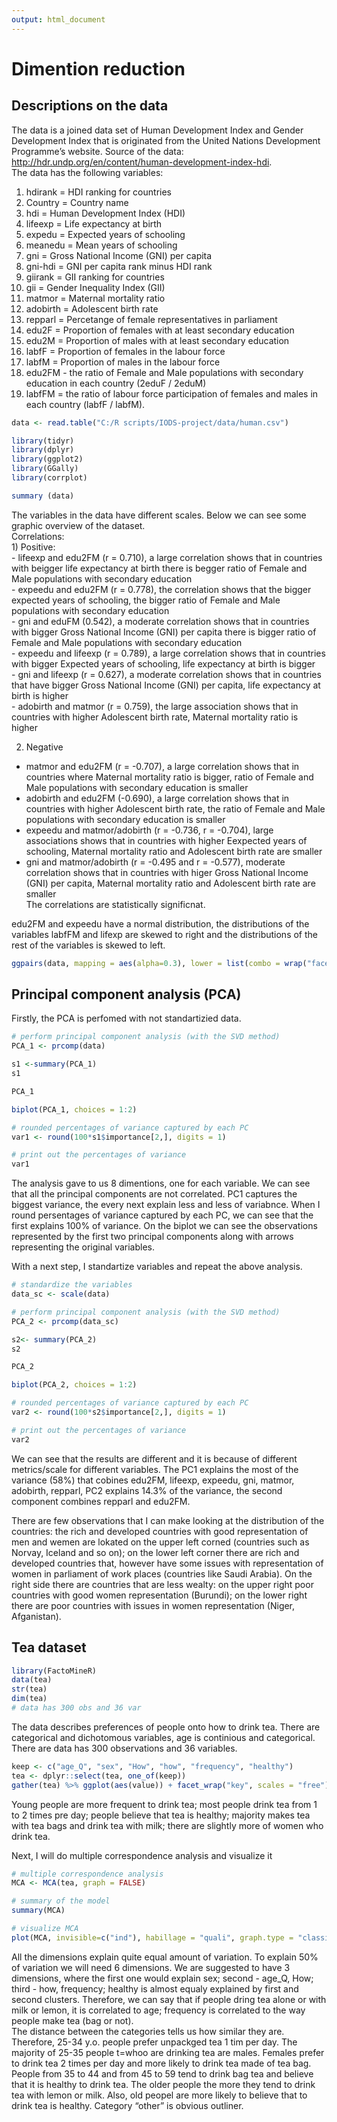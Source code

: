 ```yaml
---
output: html_document
---
```

# Dimention reduction  

## Descriptions on the data  

The data is a joined data set of Human Development Index and Gender Development Index that is originated from the United Nations Development Programme’s website. Source of the data: <http://hdr.undp.org/en/content/human-development-index-hdi>.  
The data has the following variables:

1) hdirank = HDI ranking for countries  
2) Country = Country name  
3) hdi = Human Development Index (HDI)  
4) lifeexp = Life expectancy at birth  
5) expedu = Expected years of schooling   
6) meanedu = Mean years of schooling  
7) gni  = Gross National Income (GNI) per capita  
8) gni-hdi = GNI per capita rank minus HDI rank  
9) giirank = GII ranking for countries  
10) gii = Gender Inequality Index (GII)  
11) matmor = Maternal mortality ratio  
12) adobirth = Adolescent birth rate  
13) repparl = Percetange of female representatives in parliament  
14) edu2F = Proportion of females with at least secondary education  
15) edu2M = Proportion of males with at least secondary education  
16) labfF = Proportion of females in the labour force  
17) labfM = Proportion of males in the labour force  
18) edu2FM - the ratio of Female and Male populations with secondary education in each country (2eduF / 2eduM)  
19) labfFM = the ratio of labour force participation of females and males in each country (labfF / labfM).  
```r
data <- read.table("C:/R scripts/IODS-project/data/human.csv")

library(tidyr)
library(dplyr)
library(ggplot2)
library(GGally)
library(corrplot)

summary (data) 
```
The variables in the data have different scales. Below we can see some graphic overview of the dataset.  
Correlations:  
1) Positive:  
- lifeexp and edu2FM (r = 0.710), a large correlation shows that in countries with beigger life expectancy at birth there is begger ratio of Female and Male populations with secondary education  
- expeedu and edu2FM (r = 0.778), the correlation shows that the bigger expected years of schooling, the bigger ratio of Female and Male populations with secondary education  
- gni and eduFM (0.542), a moderate correlation shows that in countries with bigger Gross National Income (GNI) per capita there is bigger ratio of Female and Male populations with secondary education  
- expeedu and lifeexp (r = 0.789), a large correlation shows that in countries with bigger Expected years of schooling, life expectancy at birth is bigger  
- gni and lifeexp (r = 0.627), a moderate correlation shows that in countries that have bigger Gross National Income (GNI) per capita, life expectancy at birth is higher  
- adobirth and matmor (r = 0.759), the large association shows that in countries with higher Adolescent birth rate, Maternal mortality ratio is higher  

2) Negative
- matmor and edu2FM (r = -0.707), a large correlation shows that in countries where Maternal mortality ratio is bigger, ratio of Female and Male populations with secondary education is smaller  
- adobirth and edu2FM (-0.690), a large correlation shows that in countries with higher Adolescent birth rate, the ratio of Female and Male populations with secondary education is smaller  
- expeedu and matmor/adobirth (r = -0.736, r = -0.704), large associations shows that in countries with higher Eexpected years of schooling,  Maternal mortality ratio and Adolescent birth rate are smaller  
- gni and matmor/adobirth (r = -0.495 and r = -0.577), moderate correlation shows that in countries with higer Gross National Income (GNI) per capita, Maternal mortality ratio and Adolescent birth rate are smaller  
The correlations are statistically significnat.  

edu2FM and expeedu have a normal distribution, the distributions of the variables labfFM and lifexp are skewed to right and the distributions of the rest of the variables is skewed to left.  

```r
ggpairs(data, mapping = aes(alpha=0.3), lower = list(combo = wrap("facethist", bins = 20)))
```
## Principal component analysis (PCA)
Firstly, the PCA is perfomed with not standartizied data.  


```r
# perform principal component analysis (with the SVD method)
PCA_1 <- prcomp(data)

s1 <-summary(PCA_1)
s1

PCA_1

biplot(PCA_1, choices = 1:2)

# rounded percentages of variance captured by each PC
var1 <- round(100*s1$importance[2,], digits = 1) 

# print out the percentages of variance
var1
```
  
The analysis gave to us 8 dimentions, one for each variable. We can see that all the principal components are not correlated. PC1 captures the biggest variance, the every next explain less and less of variabnce. When I round persentages of variance captured by each PC, we can see that the first explains 100% of variance.
On the biplot we can see the observations represented by the first two principal components along with arrows representing the original variables.

With a next step, I standartize variables and repeat the above analysis.
```r
# standardize the variables
data_sc <- scale(data)

# perform principal component analysis (with the SVD method)
PCA_2 <- prcomp(data_sc)

s2<- summary(PCA_2)
s2

PCA_2

biplot(PCA_2, choices = 1:2)

# rounded percentages of variance captured by each PC
var2 <- round(100*s2$importance[2,], digits = 1) 

# print out the percentages of variance
var2
```
We can see that the results are different and it is because of different metrics/scale for different variables. The PC1 explains the most of the variance (58%) that cobines edu2FM, lifeexp, expeedu, gni, matmor, adobirth, repparl, PC2 explains 14.3% of the variance, the second component combines repparl and edu2FM.  

There are few observations that I can make looking at the distribution of the countries: the rich and developed countries with good representation of men and wemen are lokated on the upper left corned (countries such as Norvay, Iceland and so on); on the lower left corner there are rich and developed countries that, however have some issues with representation of women in parliament of work places (countries like Saudi Arabia). On the right side there are countries that are less wealty: on the upper right poor countries with good women representation (Burundi); on the lower right there are poor countries with issues in women representation (Niger, Afganistan).  

## Tea dataset
```r
library(FactoMineR)
data(tea)
str(tea)
dim(tea)
# data has 300 obs and 36 var


```
The data describes preferences of people onto how to drink tea. There are categorical and dichotomous variables, age is continious and categorical. There are data has 300 observations and 36 variables.

```r
keep <- c("age_Q", "sex", "How", "how", "frequency", "healthy")
tea <- dplyr::select(tea, one_of(keep))
gather(tea) %>% ggplot(aes(value)) + facet_wrap("key", scales = "free") + geom_bar()
```
Young people are more frequent to drink tea; most people drink tea from 1 to 2 times pre day; people believe that tea is healthy; majority makes tea with tea bags and drink tea with milk; there are slightly more of women who drink tea.  



Next, I will do multiple correspondence analysis and visualize it
```r
# multiple correspondence analysis
MCA <- MCA(tea, graph = FALSE)

# summary of the model
summary(MCA)

# visualize MCA
plot(MCA, invisible=c("ind"), habillage = "quali", graph.type = "classic")
```
All the dimensions explain quite equal amount of variation. To explain 50% of variation we will need 6 dimensions. We are suggested to have 3 dimensions, where the first one would explain sex; second - age_Q, How; third - how, frequency; healthy is almost equaly explained by first and second clusters. Therefore, we can say that if people dring tea alone or with milk or lemon, it is correlated to age; frequency is correlated to the way people make tea (bag or not).     
The distance between the categories tells us how similar they are. Therefore, 25-34 y.o. people prefer unpackged tea 1 tim per day. The majority of 25-35 people t=whoo are drinking tea are males. Females prefer to drink tea 2 times per day and more likely to drink tea made of tea bag. People from 35 to 44 and from 45 to 59 tend to drink bag tea and believe that it is healthy to drink tea. The older people the more they tend to drink tea with lemon or milk. Also, old peopel are more likely to believe that to drink tea is healthy. Category "other" is obvious outliner.  